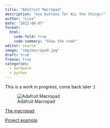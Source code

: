 ```yaml
---
title: "Adafruit Macropad"
description: "Use buttons for ALL the things!"
author: "Lisa"
date: "2022-08-07"
format:
  html:
    code-fold: true
    code-summary: "Show the code"
editor: source
image: "img/macropad.jpg"
draft: true
freeze: true
categories:
  - hardware
  - python
---
```


This is a work in progress, come back later :)

![Adafruit Macropad](img/macropad.jpg)

[The macropad](https://www.adafruit.com/product/5128)

[Project example](https://learn.adafruit.com/adafruit-macropad-rp2040/circuitpython)
